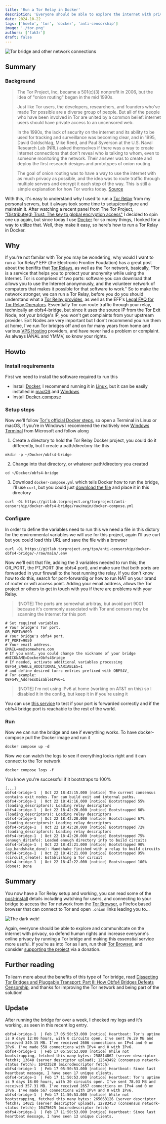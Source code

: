 ```yaml
---
title: 'Run a Tor Relay in Docker'
description: 'Everyone should be able to explore the internet with privacy, help defend human rights and online privacy for all by running a Tor bridge'
date: 2024-10-22
tags: ['howto', 'tor', 'docker', 'anti-censorship']
image: './tor.png'
authors: ['fak3r']
draft: false
---
```


![Tor bridge and other network connections](tor-bridge.jpg)

## Summary

### Background

<blockquote>
The Tor Project, Inc, became a 501(c)(3) nonprofit in 2006, but the idea of "onion routing" began in the mid 1990s.

Just like Tor users, the developers, researchers, and founders who've made Tor possible are a diverse group of people. But all of the people who have been involved in Tor are united by a common belief: internet users should have private access to an uncensored web.

In the 1990s, the lack of security on the internet and its ability to be used for tracking and surveillance was becoming clear, and in 1995, David Goldschlag, Mike Reed, and Paul Syverson at the U.S. Naval Research Lab (NRL) asked themselves if there was a way to create internet connections that don't reveal who is talking to whom, even to someone monitoring the network. Their answer was to create and deploy the first research designs and prototypes of onion routing.

The goal of onion routing was to have a way to use the internet with as much privacy as possible, and the idea was to route traffic through multiple servers and encrypt it each step of the way. This is still a simple explanation for how Tor works today. [Source](https://www.torproject.org/about/history/)

</blockquote>

With this, it's easy to understand why I used to run a [Tor Relay](https://community.torproject.org/relay/) from my personal servers, but it always took some time to setup/configure and maintain it. After watching a recent panel from The Tor Project, ["Distribute(d) Trust: The key to global encryption access"](https://www.youtube.com/live/r-wgsjyQlLs) I decided to spin one up again, but since today I use [Docker](https://www.docker.com/) for so many things, I looked for a way to utilize that. Well, they make it easy, so here's how to run a Tor Relay in Docker.

## Why

If you're not familar with Tor you may be wondering, why would I want to run a Tor Relay? EFF (the Electronic Frontier Foudation) has a great post about the benifits that [Tor Relays](https://www.eff.org/pages/what-tor-relay), as well as the Tor network, basically, "Tor is a service that helps you to protect your anonymity while using the Internet. Tor is comprised of two parts: software you can download that allows you to use the Internet anonymously, and the volunteer network of computers that makes it possible for that software to work." So to make the network stronger, we can run a Tor Relay, before you do you should understand what a [Tor Relay provides](https://blog.torproject.org/new-guide-running-tor-relay/), as well as the EFF's [Legal FAQ for Tor Relay Operators](https://www.eff.org/pages/legal-faq-tor-relay-operators). Essentially Tor can route traffic through your relay, technically an obfs4-bridge, but since it uses the source IP from the Tor Exit Node, not your bridge's IP, you won't get complaints from your upstream provider. Exit Nodes are very important but I don't recommend you run them at home, I've run Tor bridges off and on for many years from home and various [VPS Hosting](https://cloud.google.com/learn/what-is-a-virtual-private-server) providers, and have never had a problem or complaint. As always IANAL and YMMV, so know your rights.

## Howto

### Install requirements

First we need to install the software required to run this

- Install [Docker](https://docs.docker.com/get-started/get-docker/), I recommend running it in [Linux](https://docs.docker.com/desktop/install/linux/), but it can be easily installed in [macOS](https://docs.docker.com/desktop/install/mac-install/) and [Windows](https://docs.docker.com/desktop/install/windows-install/)
- Install [Docker-compose](https://docs.docker.com/compose/install/)

### Setup steps

Now we'll follow [Tor's official Docker steps](https://community.torproject.org/relay/setup/bridge/docker/), so open a Terminal in Linux or macOS, if you're in Windows I recommend the realtively new [Windows Terminal](https://apps.microsoft.com/detail/9n0dx20hk701) from Microsoft and follow along

1. Create a directory to hold the Tor Relay Docker project, you could do it differently, but I create a path/directory like this

```shell
mkdir -p ~/Docker/obfs4-bridge
```

2. Change into that directory, or whatever path/directory you created

```shell
cd ~/Docker/obfs4-bridge
```

3. Download `docker-compose.yml` which tells Docker how to run the bridge, I'll use `curl`, but you could just [download the file](https://gitlab.torproject.org/torproject/anti-censorship/docker-obfs4-bridge/raw/main/docker-compose.yml) and place it in this directory

```shell
curl -OL https://gitlab.torproject.org/torproject/anti-censorship/docker-obfs4-bridge/raw/main/docker-compose.yml
```

### Configure

In order to define the variables need to run this we need a file in this dictory for the environmental variables we will use for this project, again I'll use curl but you could load this URL and save the file with a browser

```shell
curl -OL https://gitlab.torproject.org/tpo/anti-censorship/docker-obfs4-bridge/-/raw/main/.env
```

Now we'll edit that file, adding the 3 variables needed to run this; the OR_PORT, the PT_PORT (the obfs4 port), and make sure that both ports are forwarded in your firewall to the host running the relay. If you don't know how to do this, search for port-forwardig or how to run NAT on your brand of router or wifi access point. Adding your email address, allows the Tor project or others to get in touch with you if there are problems with your Relay.

> ![NOTE]
> The ports are somewhat arbitray, but avoid port 9001 because it's commonly associated with Tor and censors may be scanning the Internet for this port

```shell
# Set required variables
# Your bridge's Tor port.
OR_PORT=9099
# Your bridge's obfs4 port.
PT_PORT=9050
# Your email address.
EMAIL=me@somewhere.com
# If you want, you could change the nickname of your bridge
#NICKNAME=DockerObfs4Bridge
# If needed, activate additional variables processing
OBFS4_ENABLE_ADDITIONAL_VARIABLES=1
# and define desired torrc entries prefixed with OBFS4V_
# For example:
OBFS4V_AddressDisableIPv6=1
```

> ![NOTE]
> I'm not using IPv6 at home (working on AT&T on this) so I disabled it in the config, but keep it in if you're using it

You can use [this service](https://bridges.torproject.org/scan/) to test if your port is forwarded correctly and if the obfs4 bridge port is reachable to the rest of the world.

### Run

Now we can run the bridge and see if everything works. To have docker-compose pull the Docker image and run it

```shell
docker compose up -d
```

Now we can watch the logs to see if everything looks right and it can connect to the Tor network

```shell
docker compose logs -f
```

You know you're successful if it bootstraps to 100%

```shell
[...]
obfs4-bridge-1  | Oct 22 18:42:15.000 [notice] The current consensus contains exit nodes. Tor can build exit and internal paths.
obfs4-bridge-1  | Oct 22 18:42:16.000 [notice] Bootstrapped 55% (loading_descriptors): Loading relay descriptors
obfs4-bridge-1  | Oct 22 18:42:20.000 [notice] Bootstrapped 60% (loading_descriptors): Loading relay descriptors
obfs4-bridge-1  | Oct 22 18:42:20.000 [notice] Bootstrapped 67% (loading_descriptors): Loading relay descriptors
obfs4-bridge-1  | Oct 22 18:42:20.000 [notice] Bootstrapped 72% (loading_descriptors): Loading relay descriptors
obfs4-bridge-1  | Oct 22 18:42:20.000 [notice] Bootstrapped 75% (enough_dirinfo): Loaded enough directory info to build circuits
obfs4-bridge-1  | Oct 22 18:42:21.000 [notice] Bootstrapped 90% (ap_handshake_done): Handshake finished with a relay to build circuits
obfs4-bridge-1  | Oct 22 18:42:21.000 [notice] Bootstrapped 95% (circuit_create): Establishing a Tor circuit
obfs4-bridge-1  | Oct 22 18:42:22.000 [notice] Bootstrapped 100% (done): Done
```

## Summary

You now have a Tor Relay setup and working, you can read some of the [post-install](https://community.torproject.org/relay/setup/bridge/post-install/) details including watching for users, and connecting to your bridge to access the Tor network from the [Tor Browser](https://www.torproject.org/download/), a Firefox based browser that can connect to Tor and open `.onion` links leading you to...

![The dark web!](the-dark-web.gif)

Again, everyone should be able to explore and communitcate on the internet with privacy, so defend human rights and increase everyone's online privacy by running a Tor bridge and making this essenstial service more useful. If you're as into Tor as I am, run their [Tor Browser](https://www.torproject.org/download/), and consider [supporting the project](https://donate.torproject.org/) via a donation.

## Further reading

To learn more about the benefits of this type of Tor bridge, read [Dissecting Tor Bridges and Pluggable Transport: Part II: How Obfs4 Bridges Defeats Censorship](https://www.fortinet.com/blog/threat-research/dissecting-tor-bridges-pluggable-transport-part-2), and thanks for improving the Tor network and being part of the solution!

## Update

After running the bridge for over a week, I checked my logs and it's working, as seen in this recent log entry.

```shell
obfs4-bridge-1  | Feb 17 05:50:53.000 [notice] Heartbeat: Tor's uptime is 9 days 12:00 hours, with 0 circuits open. I've sent 76.29 MB and received 349.15 MB. I've received 2606 connections on IPv4 and 0 on IPv6. I've made 558 connections with IPv4 and 0 with IPv6.
obfs4-bridge-1  | Feb 17 05:50:53.000 [notice] While not bootstrapping, fetched this many bytes: 258814862 (server descriptor fetch); 13648 (server descriptor upload); 12543492 (consensus network-status fetch); 10423528 (microdescriptor fetch)
obfs4-bridge-1  | Feb 17 05:50:53.000 [notice] Heartbeat: Since last heartbeat message, I have seen 17 unique clients.
obfs4-bridge-1  | Feb 17 11:50:53.000 [notice] Heartbeat: Tor's uptime is 9 days 18:00 hours, with 20 circuits open. I've sent 78.03 MB and received 357.31 MB. I've received 2657 connections on IPv4 and 0 on IPv6. I've made 567 connections with IPv4 and 0 with IPv6.
obfs4-bridge-1  | Feb 17 11:50:53.000 [notice] While not bootstrapping, fetched this many bytes: 265063126 (server descriptor fetch); 14021 (server descriptor upload); 12783453 (consensus network-status fetch); 10475625 (microdescriptor fetch)
obfs4-bridge-1  | Feb 17 11:50:53.000 [notice] Heartbeat: Since last heartbeat message, I have seen 13 unique clients.
```
